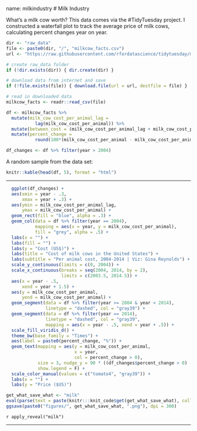 name: milkindustry
# Milk Industry

What's a milk cow worth? This data comes via the #TidyTuesday project.  I constructed a waterfall plot to track the average price of milk cows, calculating percent changes year on year. 

```{r, echo = F}

dir <- "raw_data"
file <- paste0(dir, "/", "milkcow_facts.csv")
url <- "https://raw.githubusercontent.com/rfordatascience/tidytuesday/master/data/2019/2019-01-29/milkcow_facts.csv"

# create raw_data folder
if (!dir.exists(dir)) { dir.create(dir) }

# download data from internet and save
if (!file.exists(file)) { download.file(url = url, destfile = file) }

# read in downloaded data
milkcow_facts <- readr::read_csv(file)
```



```{r, echo = F}
df <- milkcow_facts %>% 
  mutate(milk_cow_cost_per_animal_lag =
           lag(milk_cow_cost_per_animal)) %>% 
  mutate(between_cost = (milk_cow_cost_per_animal_lag + milk_cow_cost_per_animal)/2) %>% 
  mutate(percent_change = 
           round(100*(milk_cow_cost_per_animal - milk_cow_cost_per_animal_lag) / milk_cow_cost_per_animal_lag, 0)) 

df_changes <- df %>% filter(year > 2004)
```

A random sample from the data set: 
```{r, echo = F}
knitr::kable(head(df, 5), format = "html")
```


---


```{r milk, eval=F, echo=F}
  ggplot(df_changes) +
  aes(xmin = year - .3, 
      xmax = year + .3) + 
  aes(ymin = milk_cow_cost_per_animal_lag, 
      ymax = milk_cow_cost_per_animal) +
  geom_rect(fill = "blue", alpha = .3) +
  geom_col(data = df %>% filter(year == 2004), 
           mapping = aes(x = year, y = milk_cow_cost_per_animal), 
           fill = "grey", alpha = .5) +
  labs(x = "") +
  labs(fill = "") +
  labs(y = "Cost (US$)") +
  labs(title = "Cost of milk cows in the United States") +
  labs(subtitle = "Per animal cost, 2004-2014 | Viz: Gina Reynolds") +
  scale_y_continuous(limits = c(0, 2004)) +
  scale_x_continuous(breaks = seq(2004, 2014, by = 2), 
                     limits = c(2003.5, 2014.5)) +
  aes(x = year - .5,  
      xend = year + 1.5) +
  aes(y = milk_cow_cost_per_animal, 
      yend = milk_cow_cost_per_animal) +
  geom_segment(data = df %>% filter(year >= 2004 & year < 2014),
               linetype = "dashed", col = "gray39") +
  geom_segment(data = df %>% filter(year == 2014),
               linetype = "dashed", col = "gray39",
               mapping = aes(x = year - .5, xend = year + .5)) +
  scale_fill_viridis_d() +
  theme_bw(base_family = "Times") +
  aes(label = paste0(percent_change, "%")) +
  geom_text(mapping = aes(y = milk_cow_cost_per_animal, 
                          x = year, 
                          col = percent_change > 0),  
            size = 3, nudge_y = 90 * ((df_changes$percent_change > 0) - .5),
            show.legend = F) +
  scale_color_manual(values = c("tomato4", "gray39")) +
  labs(x = "") +
  labs(y = "Price ($US)")
```

```{r, echo = F, warning=F, message=F, eval = T, fig.show='hide'}
get_what_save_what <- "milk"
eval(parse(text = paste(knitr:::knit_code$get(get_what_save_what), collapse = "")))
ggsave(paste0("figures/", get_what_save_what, ".png"), dpi = 300)
```

`r apply_reveal("milk")`

---
